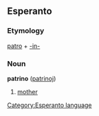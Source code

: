 == Esperanto ==
[[Category:Esperanto language]]
=== Etymology ===
[[patro]] + [[-in-]]
=== Noun ===
'''patrino''' ([[patrinoj]])
# [[mother]]